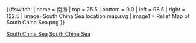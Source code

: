 {{#switch:{{{1}}}
| name   = 南海
| top    = 25.5
| bottom = 0.0
| left   = 98.5
| right  = 122.5
| image=South China Sea location map.svg
| image1 = Relief Map of South China Sea.png
}}<noinclude>
{{Location map/Info}}

[[Category:地理位置图模板|South China Sea]]
[[Category:中國地理位置圖模板|South China Sea]]

</noinclude>